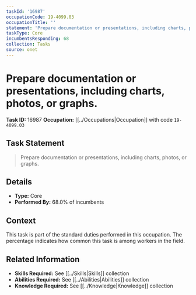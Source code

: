 ```yaml
---
taskId: '16987'
occupationCode: 19-4099.03
occupationTitle: ''
statement: 'Prepare documentation or presentations, including charts, photos, or graphs.'
taskType: Core
incumbentsResponding: 68
collection: Tasks
source: onet
---
```

# Prepare documentation or presentations, including charts, photos, or graphs.

**Task ID:** 16987
**Occupation:** [[../Occupations|Occupation]] with code `19-4099.03`

## Task Statement

> Prepare documentation or presentations, including charts, photos, or graphs.

## Details

- **Type:** Core
- **Performed By:** 68.0% of incumbents

## Context

This task is part of the standard duties performed in this occupation. The percentage indicates how common this task is among workers in the field.

## Related Information

- **Skills Required:** See [[../Skills|Skills]] collection
- **Abilities Required:** See [[../Abilities|Abilities]] collection
- **Knowledge Required:** See [[../Knowledge|Knowledge]] collection

